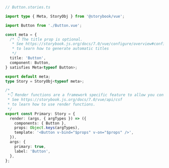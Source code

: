 ```ts
// Button.stories.ts

import type { Meta, StoryObj } from '@storybook/vue';

import Button from './Button.vue';

const meta = {
  /* 👇 The title prop is optional.
   * See https://storybook.js.org/docs/7.0/vue/configure/overview#configure-story-loading
   * to learn how to generate automatic titles
   */
  title: 'Button',
  component: Button,
} satisfies Meta<typeof Button>;

export default meta;
type Story = StoryObj<typeof meta>;

/*
 *👇 Render functions are a framework specific feature to allow you control on how the component renders.
 * See https://storybook.js.org/docs/7.0/vue/api/csf
 * to learn how to use render functions.
 */
export const Primary: Story = {
  render: (args, { argTypes }) => ({
    components: { Button },
    props: Object.keys(argTypes),
    template: '<Button v-bind="$props" v-on="$props" />',
  }),
  args: {
    primary: true,
    label: 'Button',
  },
};
```
